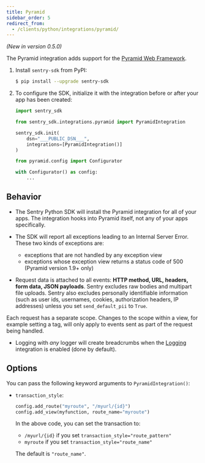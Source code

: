 ```yaml
---
title: Pyramid
sidebar_order: 5
redirect_from:
  - /clients/python/integrations/pyramid/
---
```


_(New in version 0.5.0)_

The Pyramid integration adds support for the [Pyramid Web
Framework](https://trypyramid.com/).

1. Install `sentry-sdk` from PyPI:

   ```bash
   $ pip install --upgrade sentry-sdk
   ```

2. To configure the SDK, initialize it with the integration before or after your app has been created:

   ```python
   import sentry_sdk

   from sentry_sdk.integrations.pyramid import PyramidIntegration

   sentry_sdk.init(
       dsn="___PUBLIC_DSN___",
       integrations=[PyramidIntegration()]
   )

   from pyramid.config import Configurator

   with Configurator() as config:
       ...
   ```

<!-- TODO-ADD-VERIFICATION-EXAMPLE -->

## Behavior

- The Sentry Python SDK will install the Pyramid integration for all of your apps. The integration hooks into Pyramid itself, not any of your apps specifically.

- The SDK will report all exceptions leading to an Internal Server Error. These two kinds of exceptions are:

  - exceptions that are not handled by any exception view
  - exceptions whose exception view returns a status code of 500 (Pyramid version 1.9+ only)

- Request data is attached to all events: **HTTP method, URL, headers, form data, JSON payloads**. Sentry excludes raw bodies and multipart file uploads. Sentry also excludes personally identifiable information (such as user ids, usernames, cookies, authorization headers, IP addresses) unless you set `send_default_pii` to `True`.

Each request has a separate scope. Changes to the scope within a view, for example setting a tag, will only apply to events sent as part of the request being handled.

- Logging with _any_ logger will create breadcrumbs when
  the [Logging](/platforms/python/logging/)
  integration is enabled (done by default).

## Options

You can pass the following keyword arguments to `PyramidIntegration()`:

- `transaction_style`:

  ```python
  config.add_route("myroute", "/myurl/{id}")
  config.add_view(myfunction, route_name="myroute")
  ```

  In the above code, you can set the transaction to:

  - `/myurl/{id}` if you set `transaction_style="route_pattern"`
  - `myroute` if you set `transaction_style="route_name"`

  The default is `"route_name"`.
